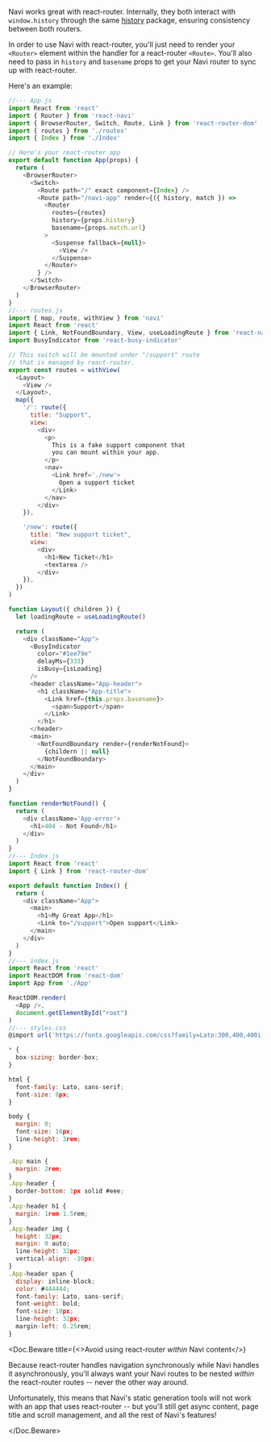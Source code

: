
Navi works great with react-router. Internally, they both interact with `window.history` through the same [history](https://www.npmjs.com/package/history) package, ensuring consistency between both routers.

In order to use Navi with react-router, you'll just need to render your `<Router>` element within the handler for a react-router `<Route>`. You'll also need to pass in `history` and `basename` props to get your Navi router to sync up with react-router.

Here's an example:

```js
//--- App.js
import React from 'react'
import { Router } from 'react-navi'
import { BrowserRouter, Switch, Route, Link } from 'react-router-dom'
import { routes } from './routes'
import { Index } from './Index'

// Here's your react-router app
export default function App(props) {
  return (
    <BrowserRouter>
      <Switch>
        <Route path="/" exact component={Index} />
        <Route path="/navi-app" render={({ history, match }) =>
          <Router 
            routes={routes}
            history={props.history}
            basename={props.match.url}
          >
            <Suspense fallback={null}>
              <View />
            </Suspense>
          </Router>
        } />
      </Switch>
    </BrowserRouter>
  )
}
//--- routes.js
import { map, route, withView } from 'navi'
import React from 'react'
import { Link, NotFoundBoundary, View, useLoadingRoute } from 'react-navi'
import BusyIndicator from 'react-busy-indicator'

// This switch will be mounted under "/support" route
// that is managed by react-router.
export const routes = withView(
  <Layout>
    <View />
  </Layout>,
  map({
    '/': route({
      title: "Support",
      view:
        <div>
          <p>
            This is a fake support component that 
            you can mount within your app.
          </p>
          <nav>
            <Link href='./new'>
              Open a support ticket
            </Link>
          </nav>
        </div>
    }),

    '/new': route({
      title: "New support ticket",
      view:
        <div>
          <h1>New Ticket</h1>
          <textarea />
        </div>
    }),
  })
)

function Layout({ children }) {
  let loadingRoute = useLoadingRoute()

  return (
    <div className="App">
      <BusyIndicator
        color="#1ee79e"
        delayMs={333}
        isBusy={isLoading}
      />
      <header className="App-header">
        <h1 className="App-title">
          <Link href={this.props.basename}>
            <span>Support</span>
          </Link>
        </h1>
      </header>
      <main>
        <NotFoundBoundary render={renderNotFound}>
          {childern || null}
        </NotFoundBoundary>
      </main>
    </div>
  )
}

function renderNotFound() {
  return (
    <div className='App-error'>
      <h1>404 - Not Found</h1>
    </div>
  )
}
//--- Index.js
import React from 'react'
import { Link } from 'react-router-dom'

export default function Index() {
  return (
    <div className="App">
      <main>
        <h1>My Great App</h1>
        <Link to="/support">Open support</Link>
      </main>
    </div>
  )
}    
//--- index.js
import React from 'react'
import ReactDOM from 'react-dom'
import App from './App'

ReactDOM.render(
  <App />,
  document.getElementById("root")
)
//--- styles.css
@import url('https://fonts.googleapis.com/css?family=Lato:300,400,400i,700,900|Inconsolata:400,700');

* {
  box-sizing: border-box;
}

html {
  font-family: Lato, sans-serif;
  font-size: 8px;
}

body {
  margin: 0;
  font-size: 16px;
  line-height: 3rem;
}

.App main {
  margin: 2rem;
}
.App-header {
  border-bottom: 1px solid #eee;
}
.App-header h1 {
  margin: 1rem 1.5rem;
}
.App-header img {
  height: 32px;
  margin: 0 auto;
  line-height: 32px;
  vertical-align: -10px;
}
.App-header span {
  display: inline-block;
  color: #444444;
  font-family: Lato, sans-serif;
  font-weight: bold;
  font-size: 18px;
  line-height: 32px;
  margin-left: 0.25rem;
}
```

<Doc.Beware
  title={<>Avoid using react-router <em>within</em> Navi content</>}
>

Because react-router handles navigation synchronously while Navi handles it asynchronously, you'll always want your Navi routes to be nested *within* the react-router routes -- never the other way around.

Unfortunately, this means that Navi's static generation tools will not work with an app that uses react-router -- but you'll still get async content, page title and scroll management, and all the rest of Navi's features!

</Doc.Beware>